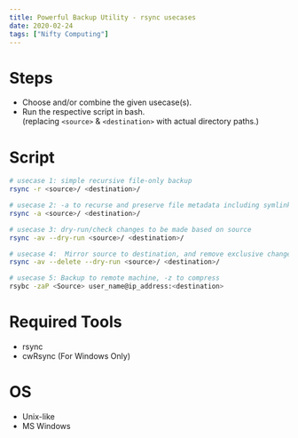 ```yaml
---
title: Powerful Backup Utility - rsync usecases
date: 2020-02-24
tags: ["Nifty Computing"]
---
```


# Steps

- Choose and/or combine the given usecase(s).
- Run the respective script in bash.  
  (replacing `<source>` & `<destination>` with actual directory paths.)

# Script

```bash
# usecase 1: simple recursive file-only backup
rsync -r <source>/ <destination>/

# usecase 2: -a to recurse and preserve file metadata including symlinks, permissions, mod time, groups, owners etc.
rsync -a <source>/ <destination>/

# usecase 3: dry-run/check changes to be made based on source
rsync -av --dry-run <source>/ <destination>/

# usecase 4:  Mirror source to destination, and remove exclusive changes in destination
rsync -av --delete --dry-run <source>/ <destination>/

# usecase 5: Backup to remote machine, -z to compress
rsybc -zaP <Source> user_name@ip_address:<destination>
```

# Required Tools

- rsync
- cwRsync (For Windows Only)

# OS

- Unix-like
- MS Windows
